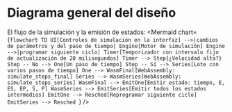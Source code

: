 # Diagrama general del diseño

El flujo de la simulación y la emisión de estados:
<Mermaid
  chart={`flowchart TD
  UI[Controles de simulación en la interfaz] -->|cambios de parámetros y del paso de tiempo| Engine[Motor de simulación]
  Engine -->|programar siguiente ciclo| Timer[Temporizador con intervalo fijo de actualización de 20 milisegundos]
  Timer --> Step{¿Velocidad alta?}
  Step -- No --> One[Un paso de tiempo]
  Step -- Sí --> Series[Lote con varios pasos de tiempo]
  One --> WasmFinal[WebAssembly: simulate_steps_final]
  Series --> WasmSeries[WebAssembly: simulate_steps_series]
  WasmFinal --> EmitOne[Emitir estado: tiempo, E, ES, EP, S, P]
  WasmSeries --> EmitSeries[Emitir todos los estados intermedios]
  EmitOne --> Resched[Reprogramar siguiente ciclo]
  EmitSeries --> Resched
`}
/>